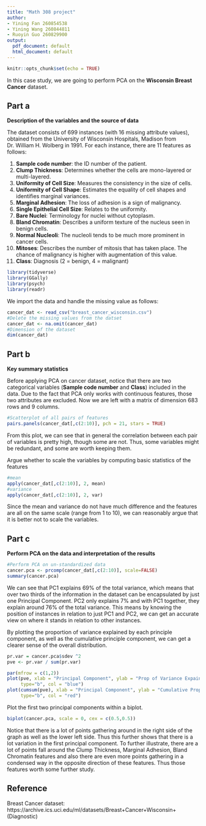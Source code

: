 ---
title: "Math 308 project"
author: 
- Yining Fan 260854538
- Yining Wang 260844811
- Ruoyin Guo 260829900
output:
  pdf_document: default
  html_document: default
---

```{r setup, include=FALSE}
knitr::opts_chunk$set(echo = TRUE)
```
In this case study, we are going to perform PCA on the **Wisconsin Breast Cancer** dataset. 

## Part a
**Description of the variables and the source of data**

The dataset consists of 699 instances (with 16 missing attribute values), obtained from the University of Wisconsin Hospitals, Madison from Dr. William H. Wolberg in 1991. For each instance, there are 11 features as follows:

1. **Sample code number**: the ID number of the patient. 
2. **Clump Thickness**: Determines whether the cells are mono-layered or multi-layered. 
3. **Uniformity of Cell Size**: Measures the consistency in the size of cells. 
4. **Uniformity of Cell Shape**: Estimates the equality of cell shapes and identifies marginal variances. 
5. **Marginal Adhesion**: The loss of adhesion is a sign of malignancy. 
6. **Single Epithelial Cell Size**: Relates to the uniformity. 
7. **Bare Nuclei**: Terminology for nuclei without cytoplasm. 
8. **Bland Chromatin**: Describes a uniform texture of the nucleus seen in benign cells. 
9. **Normal Nucleoli**: The nucleoli tends to be much more prominent in cancer cells. 
10. **Mitoses**: Describes the number of mitosis that has taken place. The chance of malignancy is higher with augmentation of this value. 
11. **Class**: Diagnosis (2 = benign, 4 = malignant)

```{r message=FALSE, echo=FALSE}
library(tidyverse)
library(GGally)
library(psych)
library(readr)
```
We import the data and handle the missing value as follows:
```{r}
cancer_dat <- read_csv("breast_cancer_wisconsin.csv")
#Delete the missing values from the datset
cancer_dat <- na.omit(cancer_dat)
#Dimension of the dataset
dim(cancer_dat)
```

## Part b
**Key summary statistics**

Before applying PCA on cancer dataset, notice that there are two categorical variables (**Sample code number** and **Class**) included in the data. Due to the fact that PCA only works with continuous features, those two attributes are excluded. Now we are left with a matrix of dimension 683 rows and 9 columns.
```{r}
#Scatterplot of all pairs of features
pairs.panels(cancer_dat[,c(2:10)], pch = 21, stars = TRUE)
```

From this plot, we can see that in general the correlation between each pair of variables is pretty high,
though some are not. 
Thus, some variables might be redundant, and some are worth keeping them.

Argue whether to scale the variables by computing basic statistics of the features
```{r,echo=TRUE}
#mean
apply(cancer_dat[,c(2:10)], 2, mean)
#variance
apply(cancer_dat[,c(2:10)], 2, var)
```
Since the mean and variance do not have much difference and the features are all on the same scale (range from 1 to 10), we can reasonably argue that it is better not to scale the variables.

## Part c
**Perform PCA on the data and interpretation of the results** 
```{r}
#Perform PCA on un-standardized data
cancer.pca <- prcomp(cancer_dat[,c(2:10)], scale=FALSE)
summary(cancer.pca)
```
We can see that PC1 explains 69% of the total variance,
which means that over two thirds of the information in the dataset can be encapsulated by just one Principal Component.
PC2 only explains 7% and with PC1 together, they explain around 76% of the total variance.
This means by knowing the position of instances in relation to just PC1 and PC2, we can get an accurate view on where it stands in relation to other instances.

By plotting the proportion of variance explained by each principle component, as well as the cumulative principle component, we can get a clearer sense of the overall distribution.
```{r}
pr.var = cancer.pca$sdev ^2
pve <- pr.var / sum(pr.var)

par(mfrow = c(1,2))
plot(pve, xlab = "Principal Component", ylab = "Prop of Variance Expained", 
     type="b", col = "blue")
plot(cumsum(pve), xlab = "Principal Component", ylab = "Cumulative Prop of Variance Expained", 
     type="b", col = "red")
```

Plot the first two principal components within a biplot.
```{r}
biplot(cancer.pca, scale = 0, cex = c(0.5,0.5))
```
Notice that there is a lot of points gathering around in the right side of the graph as well as the lower left side. Thus this further shows that there is a lot variation in the first principal component.
To further illustrate, there are a lot of points fall around the Clump Thickness, Marginal Adhesion, Bland Chromatin features and also there are even more points gathering in a condensed way in the opposite direction of these features. Thus those features worth some further study.

## Reference
Breast Cancer dataset: 
https://archive.ics.uci.edu/ml/datasets/Breast+Cancer+Wisconsin+(Diagnostic)
